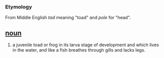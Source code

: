 === Etymology ===
From Middle English ''tad'' meaning "toad" and ''pole'' for "head".

== [[noun]] ==
#a juvenile toad or frog in its larva stage of development and which lives in the water, and like a fish breathes through gills and lacks legs.